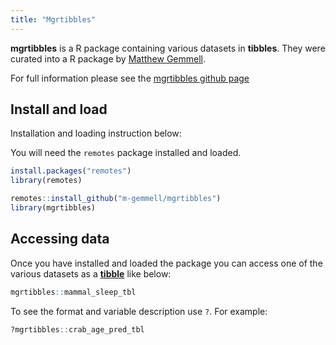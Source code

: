 ```yaml
---
title: "Mgrtibbles"
---
```


__mgrtibbles__ is a R package containing various datasets in __tibbles__.
They were curated into a R package by [Matthew Gemmell](https://m-gemmell.github.io/).

For full information please see the [mgrtibbles github page](https://github.com/m-gemmell/mgrtibbles/tree/main)

## Install and load

Installation and loading instruction below:

You will need the `remotes` package installed and loaded.

```r
install.packages("remotes")
library(remotes)
```

```r
remotes::install_github("m-gemmell/mgrtibbles")
library(mgrtibbles)
```

## Accessing data

Once you have installed and loaded the package you can access one of the various datasets as a [__tibble__](/tibble/tibble.qmd) like below:

```r
mgrtibbles::mammal_sleep_tbl
```

To see the format and variable description use `?`.
For example:

```r
?mgrtibbles::crab_age_pred_tbl
```
